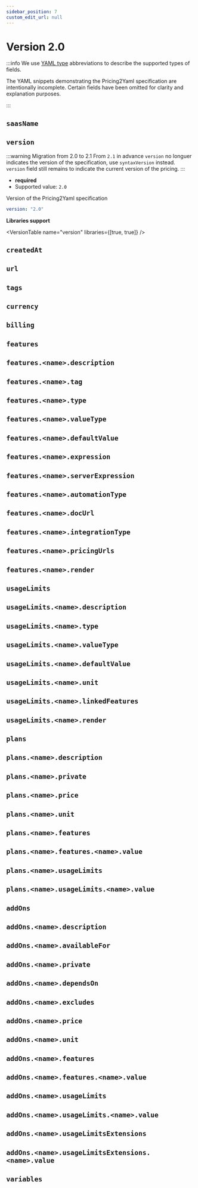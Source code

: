 ```yaml
---
sidebar_position: 7
custom_edit_url: null
---
```



# Version 2.0

:::info
We use [YAML type](https://yaml.org/type/) abbreviations to describe the supported types of fields.

The YAML snippets demonstrating the Pricing2Yaml specification are intentionally incomplete.
Certain fields have been omitted for clarity and explanation purposes.

:::

## `saasName`

<SaaSName />

## `version`

:::warning Migration from 2.0 to 2.1
From `2.1` in advance `version` no longuer indicates the version
of the specification, use `syntaxVersion` instead. `version` field
still remains to indicate the current version of the pricing.
:::

- **required**
- Supported value: `2.0`

Version of the Pricing2Yaml specification

```yaml
version: "2.0"
```

**Libraries support**

<VersionTable name="version" libraries={[true, true]} />

## `createdAt`

<CreatedAt />

## `url`

<URL />

## `tags`

<Tags />

## `currency`

<Currency />

## `billing`

<Billing />

## `features`

<Features />

## `features.<name>.description`

<FeaturesDescription />

## `features.<name>.tag`

<FeaturesTag />

## `features.<name>.type`

<FeaturesType />

## `features.<name>.valueType`

<FeaturesValueType />

## `features.<name>.defaultValue`

<FeaturesDefaultValue />

## `features.<name>.expression`

<FeaturesExpression />

## `features.<name>.serverExpression`

<FeaturesServerExpression />

## `features.<name>.automationType`

<FeaturesAutomationType />

## `features.<name>.docUrl`

<FeaturesDocUrl />

## `features.<name>.integrationType`

<FeaturesIngrationType />

## `features.<name>.pricingUrls`

<FeaturesPricingUrls />

## `features.<name>.render`

<FeaturesRender />

## `usageLimits`

<UsageLimits />

## `usageLimits.<name>.description`

<UsageLimitsDescription />

## `usageLimits.<name>.type`

<UsageLimitsType />

## `usageLimits.<name>.valueType`

<UsageLimitsValueType />

## `usageLimits.<name>.defaultValue`

<UsageLimitsDefaultValue />

## `usageLimits.<name>.unit`

<UsageLimitsUnit />

## `usageLimits.<name>.linkedFeatures`

<UsageLimitsLinkedFeatures />

## `usageLimits.<name>.render`

<UsageLimitsRender />

## `plans`

<Plans />

## `plans.<name>.description`

<PlansDescription />

## `plans.<name>.private`

<PlansPrivate />

## `plans.<name>.price`

<Price subscription="plan" />

## `plans.<name>.unit`

<PlansUnit />

## `plans.<name>.features`

<PlansFeatures />

## `plans.<name>.features.<name>.value`

<PlansFeaturesValue />

## `plans.<name>.usageLimits`

<PlansUsageLimits />

## `plans.<name>.usageLimits.<name>.value`

<PlansUsageLimitsValue />

## `addOns`

<AddOns />

## `addOns.<name>.description`

<AddOnsDescription />

## `addOns.<name>.availableFor`

<AddOnsAvailableFor />

## `addOns.<name>.private`

<AddOnsPrivate />

## `addOns.<name>.dependsOn`

<AddOnsDependsOn />

## `addOns.<name>.excludes`

<AddOnsExcludes />

## `addOns.<name>.price`

<Price />

## `addOns.<name>.unit`

<AddOnsUnit />

## `addOns.<name>.features`

<AddOnsFeatures />

## `addOns.<name>.features.<name>.value`

<AddOnsFeaturesValue />

## `addOns.<name>.usageLimits`

<AddOnsUsageLimits />

## `addOns.<name>.usageLimits.<name>.value`

<AddOnsUsageLimitsValue />

## `addOns.<name>.usageLimitsExtensions`

<AddOnsUsageLimitsExtensions />

## `addOns.<name>.usageLimitsExtensions.<name>.value`

<AddOnsUsageLimitsExtensionsValue />

## `variables`

<Variables />
